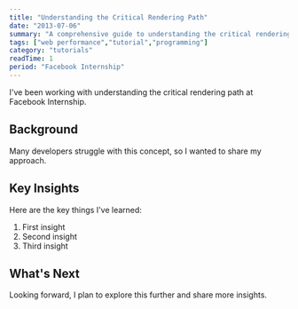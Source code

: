 ```yaml
---
title: "Understanding the Critical Rendering Path"
date: "2013-07-06"
summary: "A comprehensive guide to understanding the critical rendering path. Learn the fundamentals and best practices."
tags: ["web performance","tutorial","programming"]
category: "tutorials"
readTime: 1
period: "Facebook Internship"
---
```


I've been working with understanding the critical rendering path at Facebook Internship.

## Background

Many developers struggle with this concept, so I wanted to share my approach.

## Key Insights

Here are the key things I've learned:

1. First insight
2. Second insight
3. Third insight

## What's Next

Looking forward, I plan to explore this further and share more insights.

